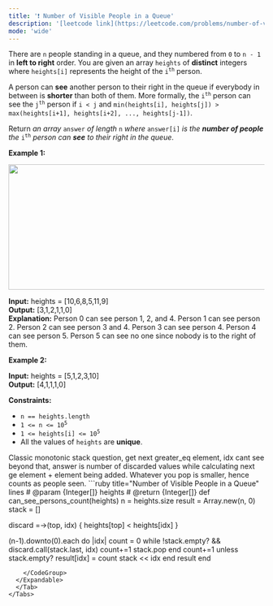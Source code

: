 ```yaml
---
title: '❗️ Number of Visible People in a Queue'
description: '[leetcode link](https://leetcode.com/problems/number-of-visible-people-in-a-queue/description/)'
mode: 'wide'
---
```

<Tabs>
  <Tab title="Question" icon="circle-question" iconType="regular">
    <Card>
      <p>There are <code>n</code> people standing in a queue, and they numbered from <code>0</code> to <code>n - 1</code> in <strong>left to right</strong> order. You are given an array <code>heights</code> of <strong>distinct</strong> integers where <code>heights[i]</code> represents the height of the <code>i<sup>th</sup></code> person.</p>  <p>A person can <strong>see</strong> another person to their right in the queue if everybody in between is <strong>shorter</strong> than both of them. More formally, the <code>i<sup>th</sup></code> person can see the <code>j<sup>th</sup></code> person if <code>i &lt; j</code> and <code>min(heights[i], heights[j]) &gt; max(heights[i+1], heights[i+2], ..., heights[j-1])</code>.</p>  <p>Return <em>an array </em><code>answer</code><em> of length </em><code>n</code><em> where </em><code>answer[i]</code><em> is the <strong>number of people</strong> the </em><code>i<sup>th</sup></code><em> person can <strong>see</strong> to their right in the queue</em>.</p>   <p><strong class="example">Example 1:</strong></p>  <p><img alt="" src="https://assets.leetcode.com/uploads/2021/05/29/queue-plane.jpg" style="width: 600px; height: 247px;" /></p>   <strong>Input:</strong> heights = [10,6,8,5,11,9] <br/> <strong>Output:</strong> [3,1,2,1,1,0] <br/> <strong>Explanation:</strong> Person 0 can see person 1, 2, and 4. Person 1 can see person 2. Person 2 can see person 3 and 4. Person 3 can see person 4. Person 4 can see person 5. Person 5 can see no one since nobody is to the right of them.   <p><strong class="example">Example 2:</strong></p>   <strong>Input:</strong> heights = [5,1,2,3,10] <br/> <strong>Output:</strong> [4,1,1,1,0]    <p><strong>Constraints:</strong></p>  <ul>  <li><code>n == heights.length</code></li>  <li><code>1 &lt;= n &lt;= 10<sup>5</sup></code></li>  <li><code>1 &lt;= heights[i] &lt;= 10<sup>5</sup></code></li>  <li>All the values of <code>heights</code> are <strong>unique</strong>.</li> </ul> 
    </Card>
  </Tab>
  <Tab title="Solution" icon="lightbulb" iconType="regular" >
    <Card>
      Classic monotonic stack question, get next greater_eq element, idx cant see beyond that,
answer is number of discarded values while calculating next ge element + element being added.
Whatever you pop is smaller, hence counts as people seen.
    </Card>
  <Expandable title="code">
    <CodeGroup dropdown>
```ruby title="Number of Visible People in a Queue" lines
# @param {Integer[]} heights
# @return {Integer[]}
def can_see_persons_count(heights)
  n = heights.size
  result = Array.new(n, 0)
  stack = []

  discard =->(top, idx) { heights[top] < heights[idx] }

  (n-1).downto(0).each do |idx|
    count = 0
    while !stack.empty? && discard.call(stack.last, idx)
      count+=1
      stack.pop
    end
    count+=1 unless stack.empty?
    result[idx] = count
    stack << idx
  end
  result
end

```
    </CodeGroup>
  </Expandable>
  </Tab>
</Tabs>